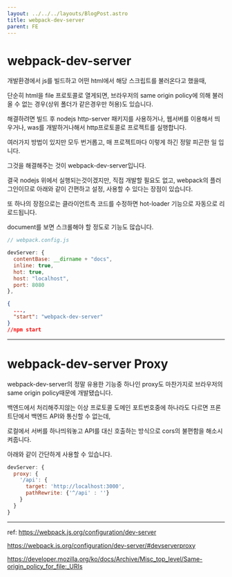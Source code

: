 ```yaml
---
layout: ../../../layouts/BlogPost.astro
title: webpack-dev-server
parent: FE
---
```


# webpack-dev-server

개발환경에서 js를 빌드하고 어떤 html에서 해당 스크립트를 불러온다고 했을때,

단순히 html을 file 프로토콜로 열게되면, 브라우저의 same origin policy에 의해 불러올 수 없는 경우(상위 폴더가 같은경우만 허용)도 있습니다.

해결하려면 빌드 후 nodejs http-server 패키지를 사용하거나, 웹서버를 이용해서 띄우거나, was를 개발하거나해서 http프로토콜로 프로젝트를 실행합니다.

여러가지 방법이 있지만 모두 번거롭고, 매 프로젝트마다 이렇게 하긴 정말 피곤한 일 입니다.

그것을 해결해주는 것이 webpack-dev-server입니다.

결국 nodejs 위에서 실행되는것이겠지만, 직접 개발할 필요도 없고, webpack의 플러그인이므로 아래와 같이 간편하고 설정, 사용할 수 있다는 장점이 있습니다.

또 하나의 장점으로는 클라이언트측 코드를 수정하면 hot-loader 기능으로 자동으로 리로드됩니다.

document를 보면 스크롤해야 할 정도로 기능도 많습니다.

```js
// webpack.config.js

devServer: {
  contentBase: __dirname + "docs",
  inline: true,
  hot: true,
  host: "localhost",
  port: 8080
},
```

```json
{
  ...,
  "start": "webpack-dev-server"
}
//npm start
```

---

# webpack-dev-server Proxy

webpack-dev-server의 정말 유용한 기능중 하나인 proxy도 마찬가지로 브라우저의 same origin policy때문에 개발됐습니다.

백엔드에서 처리해주지않는 이상 프로토콜 도메인 포트번호중에 하나라도 다르면 프론트단에서 백엔드 API와 통신할 수 없는데,

로컬에서 서버를 하나띄워놓고 API를 대신 호출하는 방식으로 cors의 불편함을 해소시켜줍니다.

아래와 같이 간단하게 사용할 수 있습니다.

```js
devServer: {
  proxy: {
    '/api': {
      target: 'http://localhost:3000',
      pathRewrite: {'^/api' : ''}
    }
  }
}
```

---

ref: https://webpack.js.org/configuration/dev-server

https://webpack.js.org/configuration/dev-server/#devserverproxy

https://developer.mozilla.org/ko/docs/Archive/Misc_top_level/Same-origin_policy_for_file:_URIs

